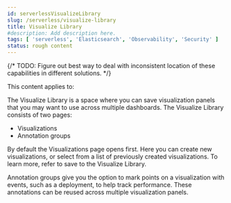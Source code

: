 ```yaml
---
id: serverlessVisualizeLibrary
slug: /serverless/visualize-library
title: Visualize Library
#description: Add description here.
tags: [ 'serverless', 'Elasticsearch', 'Observability', 'Security' ]
status: rough content
---
```


{/* TODO: Figure out best way to deal with inconsistent location of these capabilities in different solutions. */}


<RoughContent />

This content applies to: <DocBadge template="elasticsearch" slug="/serverless/elasticsearch/what-is-elasticsearch-serverless" /> <DocBadge template="observability" slug="/serverless/observability/what-is-observability-serverless" /> <DocBadge template="security" slug="/serverless/security/what-is-security-serverless" /> 

The Visualize Library is a space where you can save visualization panels that you may want to use across multiple dashboards. The Visualize Library consists of two pages:

* Visualizations
* Annotation groups

By default the Visualizations page opens first. Here you can create new visualizations, or select from a list of previously created visualizations. To learn more, refer to <DocLink id="serverlessElasticsearchExploreYourDataVisualizations" section="save-to-the-visualize-library">save to the Visualize Library</DocLink>. 

Annotation groups give you the option to mark points on a visualization with events, such as a deployment, to help track performance. These annotations can be reused across multiple visualization panels. 